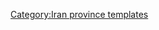 {{Navbox
| name      = Mazandaran Province
| title     = [[File:Flag of Iran.svg|30px]] [[馬贊德蘭省]]
| state        = {{{state|autocollapse}}}
| listclass = hlist

| group1 = [[首都]]
| list1  = 
* [[薩里市]] 

| group2 = '''[[县 (伊朗)]]''' and '''[[伊朗城市列表]]'''
| list2  =
  {{navbox|subgroup
  | group1 = {{tsl|en|Abbasabad County||Abbasabad County}}
  | list1  = 
* {{tsl|en|Abbasabad, Mazandaran||Abbasabad}}
* {{tsl|en|Kelarabad||Kelarabad}}
* {{tsl|en|Salman Shahr||Salman Shahr}}
  | group2 = {{tsl|en|Amol County||Amol County}}
  | list2  = 
* [[阿莫勒]]
* {{tsl|en|Dabudasht||Dabudasht}}
* {{tsl|en|Gazanak||Gazanak}}
* {{tsl|en|Rineh||Rineh}}
  | group3 = {{tsl|en|Babol County||Babol County}}
  | list3  = 
* [[巴博勒]]
* {{tsl|en|Amirkola||Amirkola}}
* {{tsl|en|Galugah, Babol||Galugah}}
* {{tsl|en|Gatab||Gatab}}
* {{tsl|en|Khush Rudpey||Khush Rudpey}}
* {{tsl|en|Marzikola||Marzikola}}
* {{tsl|en|Zargarmahalleh||Zargarmahalleh}}
  | group4 = {{tsl|en|Babolsar County||Babolsar County}}
  | list4  = 
* [[巴博勒薩爾]]
* {{tsl|en|Bahnemir||Bahnemir}}
* {{tsl|en|Kalleh Bast||Kalleh Bast}}
  | group5 = {{tsl|en|Behshahr County||Behshahr County}}
  | list5  = 
* [[貝赫沙赫爾]]
* {{tsl|en|Khalil Shahr||Khalil Shahr}}
* {{tsl|en|Rostamkola||Rostamkola}}
  | group6 = {{tsl|en|Chalus County||Chalus County}}
  | list6  = 
* [[恰盧斯]]
* {{tsl|en|Kelardasht||Kelardasht}}
* {{tsl|en|Marzanabad||Marzanabad}}
  | group7 = {{tsl|en|Fereydunkenar County||Fereydunkenar County}}
  | list7  = 
* {{tsl|en|Fereydunkenar||Fereydunkenar}}
  | group8 = {{tsl|en|Galugah County||Galugah County}}
  | list8  = 
* {{tsl|en|Galugah||Galugah}}
  | group9 = {{tsl|en|Juybar County||Juybar County}}
  | list9  = 
* {{tsl|en|Juybar||Juybar}}
* {{tsl|en|Kuhi Kheyl||Kuhi Kheyl}}
  | group10 = {{tsl|en|Mahmudabad County||Mahmudabad County}}
  | list10  = 
* [[馬赫穆達巴德 (馬贊德蘭省)]]
* {{tsl|en|Sorkhrud||Sorkhrud}}
  | group11 = {{tsl|en|Miandorud County||Miandorud County}}
  | list11  = 
* {{tsl|en|Surak, Iran||Surak}}
  | group12 = {{tsl|en|Neka County||Neka County}}
  | list12  = 
* [[內卡]]
  | group13 = {{tsl|en|Nowshahr County||Nowshahr County}}
  | list13  = 
* [[瑙沙赫爾]]
  | group14 = {{tsl|en|Nur County||Nur County}}
  | list14  = 
* {{tsl|en|Nur, Iran||Nur}}
* {{tsl|en|Baladeh, Mazandaran||Baladeh}}
* {{tsl|en|Chamestan||Chamestan}}
* {{tsl|en|Izadshahr||Izadshahr}}
* {{tsl|en|Royan, Iran||Royan}}
  | group15 = {{tsl|en|Qaem Shahr County||Qaem Shahr County}}
  | list15  = 
* [[加埃姆沙赫爾]]
  | group16 = {{tsl|en|Ramsar County||Ramsar County}}
  | list16  = 
* [[拉姆薩爾]]
* {{tsl|en|Ketalem and Sadat Shahr||Ketalem and Sadat Shahr}}
  | group17 = {{tsl|en|Sari County||Sari County}}
  | list17  = 
* [[薩里市]]
* {{tsl|en|Farim, Iran||Farim}}
* {{tsl|en|Kiasar||Kiasar}}
  | group18 = {{tsl|en|Savadkuh County||Savadkuh County}}
  | list18  = 
* {{tsl|en|Zirab||Zirab}}
* {{tsl|en|Alasht||Alasht}}
* {{tsl|en|Pol-e Sefid||Pol-e Sefid}}
* {{tsl|en|Shirgah||Shirgah}}
  | group19 = {{tsl|en|Simorgh County||Simorgh County}}
  | list19  = 
* {{tsl|en|Kiakola||Kiakola}}
  | group20 = {{tsl|en|Tonekabon County||Tonekabon County}}
  | list20  = 
* [[通卡邦]]
* {{tsl|en|Khorramabad, Mazandaran||Khorramabad}}
* {{tsl|en|Nashtarud||Nashtarud}}
  }}

| group3 = [[旅游]]
| list3  = [[File:Aerial View of Damavand 26.11.2008 04-25-38.JPG|right|160px]]
* [[德馬峰]]
* [[Mir Bozorg Tomb]]
* Aab pari
* {{tsl|en|Alasht||Alasht}}
* [[巴博勒薩爾]]
* [[阿莫勒]]
* [[Davazdah Cheshmeh]]
* {{tsl|en|Badab-e Surt||Badab-e Surt natural site}}
* Dasht-e Naz national Park [[薩里市]]
* {{tsl|en|Larijan District||Larijan}} spa
* Ghermerez spa
* Imamzadeh Abbas
* Tower Resket
* Shahandasht Waterfall
* [[Sayyid Mir Heydar Tomb]]
* {{tsl|en|Jameh Mosque of Amol||Jameh Mosque of Amol}}
* Agha Abbas Mosque
* Farah Abad
* Didbani Tower Babol
* Mollana Mosque
* [[加埃姆沙赫爾]]'s {{tsl|en|Imamzadeh||Imamzadeh}} kati
* Sisangan national Park, [[瑙沙赫爾]]
* Challdareh national Park, [[通卡邦]]
* {{tsl|en|Veresk Bridge||Veresk Bridge}}
* Imamzadeh Ghasem
* Mohammad Hassan Khan Qajar's Bridge
* {{tsl|en|Namakabrood||Namakabrood}}'s aerial tramway
* Javaherdeh
* {{tsl|en|Nima Yooshij||Nima Yooshij}}'s house in {{tsl|en|Yush, Mazandaran||Yoush}}
* Khestpol Bridge in [[加埃姆沙赫爾]]
* Valasht lake, {{tsl|en|Kelardasht||Kelardasht}}
* Saadatmahaleh, [[薩里市]]
* Avidar lake [[瑙沙赫爾]]
* {{tsl|en|Lar Dam||Lar Dam Amol}}
* Kalakchal
* Deryok
* Kalbadi House
* Tamishan Noor
* Golden Park Amol
* {{tsl|en|Alam-Kuh||Alam-Kuh}}
* {{tsl|en|Palaeolithic Era in Iran||Palaeolithic}} caves of Kamarband’, and Hotu , [[薩里市]]
* [[Malek Bahman Castle]]
* Galehgardan, [[通卡邦]]
* [[Palace of Ramsar]]
* [[萨非王朝]] gardens of [[貝赫沙赫爾]]
* [[巴博勒]] museum
* Khoshedaran {{tsl|en|Museum of natural history||Museum of natural history}}, {{tsl|en|Fereydoon Kenar||Fereydoon Kenar}}
* Kandelus museum,near [[恰盧斯]]
* [[薩里市]]'s clock square
* Rahband
* Palace of Behshahr
* Se Sangan
* Gol-e-Zard Cave
* Danial Cave
* Heshtel Tower
* Gabri [[通卡邦]]
* Alimastan Village
* [[阿莫勒]]
* [[拉姆薩爾]]'s old hotel
* [[Shekleh Shah]]

|group4=populated places
|list4=
*{{tsl|en|List of cities, towns and villages in Mazandaran Province||List of cities, towns and villages in Mazandaran Province}}
| below = 
}}<noinclude>
{{collapsible option}}
[[Category:Iran province templates]]

</noinclude>